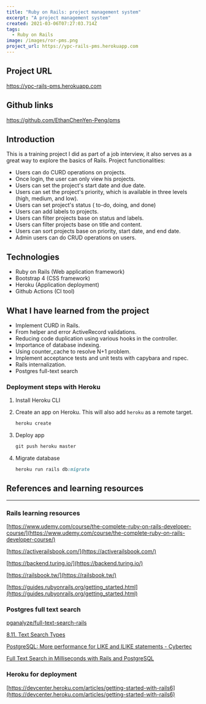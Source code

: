 ```yaml
---
title: "Ruby on Rails: project management system"
excerpt: "A project management system"
created: 2021-03-06T07:27:03.714Z
tags:
  - Ruby on Rails
image: /images/ror-pms.png
project_url: https://ypc-rails-pms.herokuapp.com
---
```

## Project URL
<https://ypc-rails-pms.herokuapp.com>
## Github links
<https://github.com/EthanChenYen-Peng/pms>

## Introduction

This is a training project I did as part of a job interview, it also serves as a great way to explore the basics of Rails. Project functionalities:

- Users can do CURD operations on projects.
- Once login, the user can only view his projects.
- Users can set the project's start date and due date.
- Users can set the project's priority, which is available in three levels (high, medium, and low).
- Users can set project's status ( to-do, doing, and done)
- Users can add labels to projects.
- Users can filter projects base on status and labels.
- Users can filter projects base on title and content.
- Users can sort projects base on priority, start date, and end date.
- Admin users can do CRUD operations on users.

## Technologies

- Ruby on Rails         (Web application framework)
- Bootstrap 4            (CSS framework)
- Heroku                    (Application deployment)
- Github Actions       (CI tool)

## What I have learned from the project

- Implement CURD in Rails.
- From helper and error ActiveRecord validations.
- Reducing code duplication using various hooks in the controller.
- Importance of database indexing.
- Using counter_cache to resolve N+1 problem.
- Implement acceptance tests and unit tests with capybara and rspec.
- Rails internalization.
- Postgres full-text search

### Deployment steps with Heroku

1. Install Heroku CLI
2. Create an app on Heroku. This will also add `heroku` as a remote target.

    ```ruby
    heroku create
    ```

3. Deploy app

    ```ruby
    git push heroku master
    ```

4. Migrate database

    ```ruby
    heroku run rails db:migrate
    ```

## References and learning resources

---

### Rails learning resources

[https://www.udemy.com/course/the-complete-ruby-on-rails-developer-course/](https://www.udemy.com/course/the-complete-ruby-on-rails-developer-course/)

[https://activerailsbook.com/](https://activerailsbook.com/)

[https://backend.turing.io/](https://backend.turing.io/)

[https://railsbook.tw/](https://railsbook.tw/)

[https://guides.rubyonrails.org/getting_started.html](https://guides.rubyonrails.org/getting_started.html)

### Postgres full text search

[pganalyze/full-text-search-rails](https://github.com/pganalyze/full-text-search-rails)

[8.11. Text Search Types](https://www.postgresql.org/docs/current/datatype-textsearch.html)

[PostgreSQL: More performance for LIKE and ILIKE statements - Cybertec](https://www.cybertec-postgresql.com/en/postgresql-more-performance-for-like-and-ilike-statements/)

[Full Text Search in Milliseconds with Rails and PostgreSQL](https://pganalyze.com/blog/full-text-search-ruby-rails-postgres)

### Heroku for deployment

[https://devcenter.heroku.com/articles/getting-started-with-rails6](https://devcenter.heroku.com/articles/getting-started-with-rails6)
